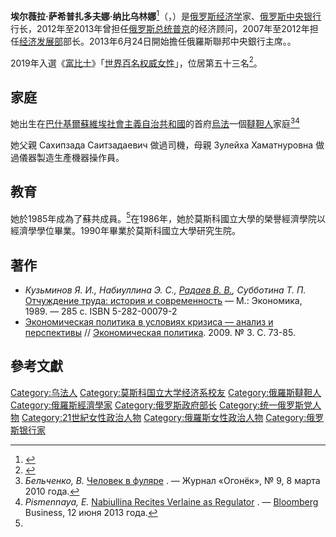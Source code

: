 {{Expand language|1=en|2=ru|time=2022-03-27T10:39:18+00:00}}
{{noteTA
| G1 = PP
|1 = zh-cn:福布斯; zh-sg:资本家杂志; zh-hk:福布斯; zh-tw:富比士;
}}
{{Infobox officeholder
| 前綴尊稱      = 
| 姓名          = 埃尔薇拉·纳比乌林娜
| 原名          = Эльвира Набиуллина
| 後綴尊稱      = 
| 圖像          = Elvira Nabiullina 2017.jpg
| 圖像大小      = 
| 圖像說明      = 
| 性別          = 女
| 屆次          = 第六任
| 職務          = 俄羅斯聯邦中央銀行主席
| 就任日期      = 2013年6月24日
| 卸任日期      = 
| 前任          = [[謝爾蓋·米哈伊洛維奇·伊格納季耶夫|謝爾蓋·米哈伊洛維奇·伊格納季耶夫]]
| 繼任          =
| 職務2          = 俄羅斯聯邦總統助理
| 就任日期2      = 2012年5月22日
| 卸任日期2      = 2013年6月24日
| 前任2          = 
| 繼任2          =
| 屆次3          = 第一任
| 職務3          = 俄羅斯聯邦經濟發展部部長
| 就任日期3      = 2008年5月12日
| 卸任日期3      = 2012年5月21日
| 前任3          = 設立職位
| 繼任3          = [[安德烈·別洛烏索夫|安德烈·別洛烏索夫]]
| 出生日期                  = {{Birth date and age|1963|10|29}}
| 出生地點                  = {{蘇聯}}[[俄羅斯蘇維埃聯邦社會主義共和國|俄羅斯]][[巴什基爾蘇維埃社會主義自治共和國|巴什基爾]][[烏法|烏法]]
| 逝世日期                  = 
| 逝世地點                  = 
| 死因                      = 
| 墓地                      = 
| 墓地座標                  = 
| 國籍                      = {{俄羅斯}}
| 政黨                      = 
| 身高                      = 
| 配偶                      = {{tsl|ru|Кузьминов, Ярослав Иванович|雅羅斯拉夫·伊万諾維奇·庫茲米諾夫}}
| 伴侶                      = 
| 兒女                      = Василий
| 父母                      = 
| 親屬                      = 
| 居住地                    = 
| 學歷                      = 
| 母校                      = [[莫斯科国立大学|莫斯科国立大学]]
| 職業                      = [[經濟學家|經濟學家]]
| 專業                      = 
| 知名原因                  = 
| 著作                      = 
| 薪金                      = 
| 淨資產                    = 
| 宗教信仰                  = 
| 獲獎                      = 
{{{!}} style="background: transparent"
{{!}} {{四級祖國功勳勳章}}
{{!}}}
{{{!}} style="background: transparent"
{{!}} {{榮譽勳章 (俄羅斯聯邦)}} {{!!}} {{俄羅斯友誼勳章}} {{!!}} {{一級祖國功勳獎章}} {{!!}} {{二級祖國功勳獎章}}
{{!}}}
| 簽名                      = 
| 網站                      = 
}}

'''埃尔薇拉·萨希普扎多夫娜·纳比乌林娜'''<ref>{{cite web |title=4月25日译名发布：埃尔薇拉·纳比乌林娜 |url=http://www.cankaoxiaoxi.com/ym/20220425/2477166.shtml |website=参考消息网 |accessdate=2022-05-19 |date=2022-04-25 |archive-date=2022-04-25 |archive-url=https://web.archive.org/web/20220425055142/http://www.cankaoxiaoxi.com/ym/20220425/2477166.shtml }}</ref>（{{lang-ru|Эльвира Сахипзадовна Набиуллина}}，{{bd|1963年10月29日}}）是[[俄罗斯|俄罗斯]][[经济学|经济学]]家、[[俄罗斯中央银行|俄罗斯中央银行]]行长，2012年至2013年曾担任[[俄罗斯总统|俄罗斯总统]][[普京|普京]]的经济顾问，2007年至2012年担任[[俄罗斯经济发展部|经济发展部]]部长。2013年6月24日開始擔任俄羅斯聯邦中央銀行主席。{{tsl|ru|Заслуженный экономист Российской Федерации|俄羅斯聯邦榮譽經濟學家}}。

2019年入選《[[富比士|富比士]]》「[[世界百名权威女性|世界百名权威女性]]」，位居第五十三名<ref>{{Cite news|url=https://www.forbes.com/power-women/list/|title=The World's 100 Most Powerful Women|work=Forbes|accessdate=2021-01-22|language=en|archiveurl=https://web.archive.org/web/20200417044350if_/https://www.forbes.com/power-women/list/|archivedate=2020-04-17}}</ref>。

== 家庭 ==
她出生在[[巴什基爾蘇維埃社會主義自治共和國|巴什基爾蘇維埃社會主義自治共和國]]的首府[[烏法|烏法]]一個[[韃靼人|韃靼人]]家庭<ref name="ogonyok">''Бельченко, В.'' [http://www.kommersant.ru/doc/1330151 Человек в фуляре] {{Wayback|url=http://www.kommersant.ru/doc/1330151 |date=20220104152743 }}. — Журнал «Огонёк», № 9, 8 марта 2010 года.</ref><ref name="bloomberg">''Pismennaya, E.'' [https://www.bloomberg.com/news/articles/2013-06-12/putin-s-central-banker-nabiullina-recites-verlaine-as-regulator Nabiullina Recites Verlaine as Regulator] {{Wayback|url=https://www.bloomberg.com/news/articles/2013-06-12/putin-s-central-banker-nabiullina-recites-verlaine-as-regulator |date=20220104151734 }}. — [[Bloomberg|Bloomberg]] Business, 12 июня 2013 года.{{ref-en}}</ref>

她父親 Сахипзада Саитзадаевич 做過司機，母親 Зулейха Хаматнуровна 做過儀器製造生產機器操作員。

== 教育 ==
她於1985年成為了蘇共成員。<ref name="bloomberg" />在1986年，她於莫斯科國立大學的榮譽經濟學院以經濟學學位畢業。1990年畢業於莫斯科國立大學研究生院。

<!-- //Empty session
== 職業 ==

=== 在{{tsl|ru|Российский союз промышленников и предпринимателей|俄羅斯工業家和企業家聯盟}}時 ===

=== 在[[俄羅斯經濟發展部|俄羅斯經濟發展部]]時 ===

=== 工作 ===

=== 在{{tsl|ru|Центр стратегических разработок|戰略研究中心}} ===

=== 經濟發展部部長 ===

=== 總統助理 ===

=== 中央銀行主席 ===
2022年3月23日，彭博社引述四位消息知情人士表示，[[2022年俄羅斯入侵烏克蘭|2022年俄羅斯入侵烏克蘭]]後，纳比乌琳娜曾试图辞职，但却被俄总统普京告知要留下来续职。<ref>{{cite news |title=俄央行行长纳比乌琳娜据报辞职遭普京拒绝 |url=https://amp.rfi.fr/cn/%E6%AC%A7%E6%B4%B2/20220323-%E4%BF%84%E5%A4%AE%E8%A1%8C%E8%A1%8C%E9%95%BF%E7%BA%B3%E6%AF%94%E4%B9%8C%E7%90%B3%E5%A8%9C%E6%8D%AE%E6%8A%A5%E8%BE%9E%E8%81%8C%E9%81%AD%E6%99%AE%E4%BA%AC%E6%8B%92%E7%BB%9D}}</ref>不過俄罗斯央行否認這一報道。<ref>{{cite news |title=俄央行否认行长曾因乌克兰战事请辞被拒 |url=https://www.zaobao.com/realtime/world/story20220324-1255518?amp}}</ref>

== 成就 ==

== 觀點 ==

== 評論 ==
-->

== 著作 ==
* ''Кузьминов Я. И., Набиуллина Э. С., [[Радаев_Вадим_Валерьевич|Радаев В. В.]], Субботина Т. П.'' [http://ecsocman.hse.ru/text/19165115/ Отчуждение труда: история и современность] {{Wayback|url=http://ecsocman.hse.ru/text/19165115/ |date=20220104151732 }} — М.: Экономика, 1989. — 285 с. ISBN 5-282-00079-2
* [http://ecsocman.hse.ru/data/2013/01/17/1251407643/3.pdf Экономическая политика в условиях кризиса — анализ и перспективы] {{Wayback|url=http://ecsocman.hse.ru/data/2013/01/17/1251407643/3.pdf |date=20211029071745 }} // [[Экономическая_политика_(журнал)|Экономическая политика]]. 2009.  № 3. С. 73-85.

==參考文獻==
<references />

{{G20中央銀行首長}}
{{Authority control}}
{{DEFAULTSORT:Nabiullina, Elvira}}
[[Category:乌法人|Category:乌法人]]
[[Category:莫斯科国立大学经济系校友|Category:莫斯科国立大学经济系校友]]
[[Category:俄羅斯韃靼人|Category:俄羅斯韃靼人]]
[[Category:俄羅斯經濟學家|Category:俄羅斯經濟學家]]
[[Category:俄罗斯政府部长|Category:俄罗斯政府部长]]
[[Category:统一俄罗斯党人物|Category:统一俄罗斯党人物]]
[[Category:21世紀女性政治人物|Category:21世紀女性政治人物]]
[[Category:俄羅斯女性政治人物|Category:俄羅斯女性政治人物]]
[[Category:俄罗斯银行家|Category:俄罗斯银行家]]